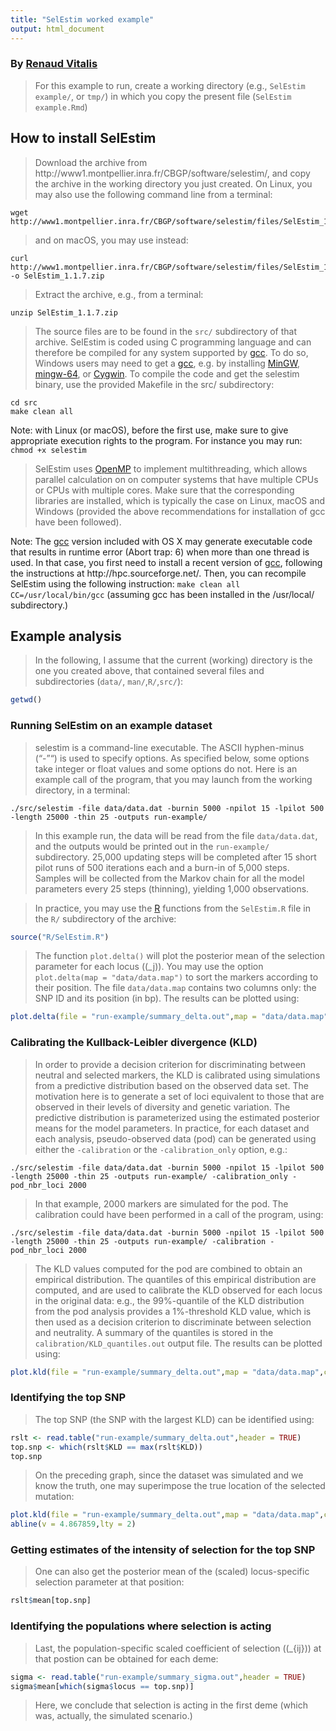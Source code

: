 ```yaml
---
title: "SelEstim worked example"
output: html_document
---
```


### By [Renaud Vitalis](mailto:renaud.vitalis@inra.fr)

>For this example to run, create a working directory (e.g., ```SelEstim example/```, or ```tmp/```)
 in which you copy the present file (```SelEstim example.Rmd```)
 
## How to install SelEstim

>Download the archive from http://www1.montpellier.inra.fr/CBGP/software/selestim/, and copy the archive in the working directory you just created. On Linux, you may also use the following command line from a terminal:

```
wget http://www1.montpellier.inra.fr/CBGP/software/selestim/files/SelEstim_1.1.7.zip
```

>and on macOS, you may use instead:

```
curl http://www1.montpellier.inra.fr/CBGP/software/selestim/files/SelEstim_1.1.7.zip -o SelEstim_1.1.7.zip
```

>Extract the archive, e.g., from a terminal:

```
unzip SelEstim_1.1.7.zip
```

>The source files are to be found in the ```src/``` subdirectory of that archive. SelEstim is coded using C programming language and can therefore be compiled for any system supported by [gcc](http://gcc.gnu.org/). To do so, Windows users may need to get a [gcc](http://gcc.gnu.org/), e.g. by installing [MinGW](http://www.mingw.org/), [mingw-64](http://mingw-w64.org/doku.php), or [Cygwin](https://sourceware.org/cygwin/). To compile the code and get the selestim binary, use the provided Makefile in the src/ subdirectory:

```
cd src
make clean all
```

Note: with Linux (or macOS), before the first use, make sure to give appropriate execution rights to the program. For instance you may run: ```chmod +x selestim```

>SelEstim uses [OpenMP](href{http://openmp.org/) to implement multithreading, which allows parallel calculation on on computer systems that have multiple CPUs or CPUs with multiple cores. Make sure that the corresponding libraries are installed, which is typically the case on Linux, macOS and Windows (provided the above recommendations for installation of gcc have been followed). 

Note: The [gcc](http://gcc.gnu.org/) version included with OS X may generate executable code that results in runtime error (Abort trap: 6) when more than one thread is used. In that case, you first need to install a recent version of [gcc](http://gcc.gnu.org/), following the instructions at http://hpc.sourceforge.net/. Then, you can recompile SelEstim using the following instruction: ```make clean all CC=/usr/local/bin/gcc``` (assuming gcc has been installed in the /usr/local/ subdirectory.)

## Example analysis

>In the following, I assume that the current (working) directory is the one you created above, that contained several files and subdirectories (```data/```, ```man/```,```R/```,```src/```):

```r
getwd()
```

### Running SelEstim on an example dataset

>selestim is a command-line executable. The ASCII hyphen-minus ("-"") is used to specify options. As specified below, some options take integer or float values and some options do not. Here is an example call of the program, that you may launch from the working directory, in a terminal:

```
./src/selestim -file data/data.dat -burnin 5000 -npilot 15 -lpilot 500 -length 25000 -thin 25 -outputs run-example/
```

>In this example run, the data will be read from the file ```data/data.dat```, and the outputs would be printed out in the ```run-example/``` subdirectory. 25,000 updating steps will be completed after 15 short pilot runs of 500 iterations each and a burn-in of 5,000 steps. Samples will be collected from the Markov chain for all the model parameters every 25 steps (thinning), yielding 1,000 observations.

>In practice, you may use the [R](http://www.r-project.org/) functions from the ```SelEstim.R``` file in the ```R/``` subdirectory of the archive:


```r
source("R/SelEstim.R")
```

>The function ```plot.delta()``` will plot the posterior mean of the selection parameter for each locus (\(\delta_j\)). You may use the option ```plot.delta(map = "data/data.map")``` to sort the markers according to their position. The file ```data/data.map``` contains two columns only: the SNP ID and its position (in bp). The results can be plotted using:

```r
plot.delta(file = "run-example/summary_delta.out",map = "data/data.map")
```

### Calibrating the Kullback-Leibler divergence (KLD)

>In order to provide a decision criterion for discriminating between neutral and selected markers, the KLD is calibrated using simulations from a predictive distribution based on the observed data set. The motivation here is to generate a set of loci equivalent to those that are observed in their levels of diversity and genetic variation. The predictive distribution is parameterized using the estimated posterior means for the model parameters. In practice, for each dataset and each analysis, pseudo-observed data (pod) can be generated using either the ```-calibration``` or the ```-calibration_only``` option, e.g.:

```
./src/selestim -file data/data.dat -burnin 5000 -npilot 15 -lpilot 500 -length 25000 -thin 25 -outputs run-example/ -calibration_only -pod_nbr_loci 2000
```

>In that example, 2000 markers are simulated for the pod. The calibration could have been performed in a call of the program, using:

```
./src/selestim -file data/data.dat -burnin 5000 -npilot 15 -lpilot 500 -length 25000 -thin 25 -outputs run-example/ -calibration -pod_nbr_loci 2000
```

>The KLD values computed for the pod are combined to obtain an empirical distribution. The quantiles of this empirical distribution are computed, and are used to calibrate the KLD observed for each locus in the original data: e.g., the 99%-quantile of the KLD distribution from the pod analysis provides a 1%-threshold KLD value, which is then used as a decision criterion to discriminate between selection and neutrality. A summary of the quantiles is stored in the ```calibration/KLD_quantiles.out``` output file. The results can be plotted using:

```r
plot.kld(file = "run-example/summary_delta.out",map = "data/data.map",calibration_file = "run-example/calibration/summary_delta.out",limit = 0.001)
```

### Identifying the top SNP

>The top SNP (the SNP with the largest KLD) can be identified using:

```r
rslt <- read.table("run-example/summary_delta.out",header = TRUE)
top.snp <- which(rslt$KLD == max(rslt$KLD))
top.snp
```

>On the preceding graph, since the dataset was simulated and we know the truth, one may superimpose the true location of the selected mutation:

```r
plot.kld(file = "run-example/summary_delta.out",map = "data/data.map",calibration_file = "run-example/calibration/summary_delta.out",limit = 0.001)
abline(v = 4.867859,lty = 2)
```

### Getting estimates of the intensity of selection for the top SNP

>One can also get the posterior mean of the (scaled) locus-specific selection parameter at that position:

```r
rslt$mean[top.snp]
```

### Identifying the populations where selection is acting

>Last, the population-specific scaled coefficient of selection (\(\sigma_{ij}\)) at that postion can be obtained for each deme:

```r
sigma <- read.table("run-example/summary_sigma.out",header = TRUE)
sigma$mean[which(sigma$locus == top.snp)]
```

>Here, we conclude that selection is acting in the first deme (which was, actually, the simulated scenario.)